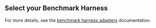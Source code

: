 
## Select your Benchmark Harness

For more details, see the [benchmark harness adapters] documentation.

[benchmark harness adapters]: /docs/explanation/adapters/

<SelectedAdapter client:only="solid-js" />

<BenchmarkHarness client:idle />
